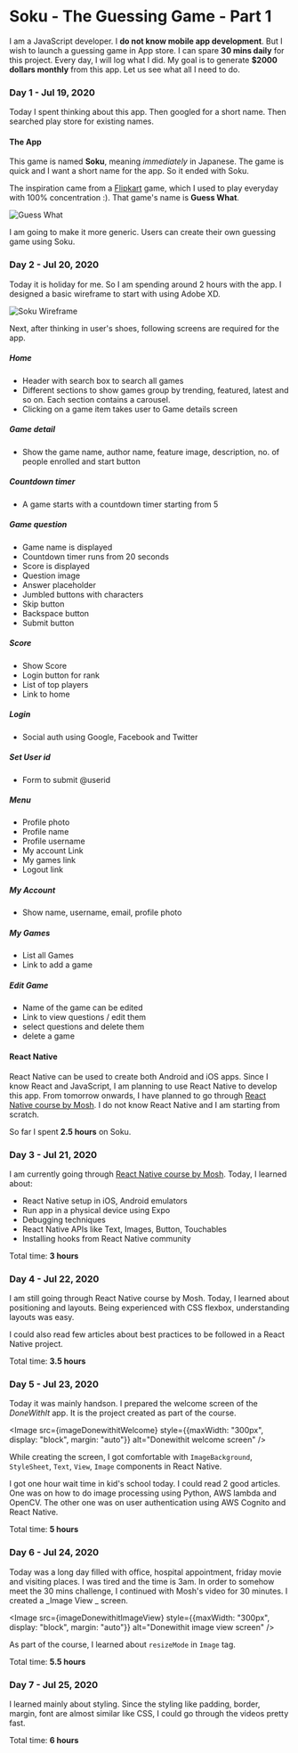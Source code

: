 

<Layout>
<SEO title="Soku - The Guessing Game - Part 1" />
<JSLayout>

# Soku - The Guessing Game - Part 1

I am a JavaScript developer. I **do not know mobile app development**. But I wish to launch a guessing game in App store. I can spare **30 mins daily** for this project. Every day, I will log what I did. My goal is to generate **$2000 dollars monthly** from this app. Let us see what all I need to do.

### Day 1 - Jul 19, 2020

Today I spent thinking about this app. Then googled for a short name. Then searched play store for existing names.

#### The App

This game is named **Soku**, meaning _immediately_ in Japanese. The game is quick and I want a short name for the app. So it ended with Soku.

The inspiration came from a <a href="https://flipkart.com" rel="nofollow" target="_blank">Flipkart</a> game, which I used to play everyday with 100% concentration :). That game's name is **Guess What**.

<div style={{textAlign: "center"}}>
<Image src={imageGuessWhat} style={{maxWidth: "300px"}} alt="Guess What"/>
</div>

I am going to make it more generic. Users can create their own guessing game using Soku.

### Day 2 - Jul 20, 2020

Today it is holiday for me. So I am spending around 2 hours with the app. I designed a basic wireframe to start with using Adobe XD.

<Image src={imageSokuWireframe} alt="Soku Wireframe" />

Next, after thinking in user's shoes, following screens are required for the app.

##### Home

- Header with search box to search all games
- Different sections to show games group by trending, featured, latest and so on. Each section contains a carousel.
- Clicking on a game item takes user to Game details screen

##### Game detail

- Show the game name, author name, feature image, description, no. of people enrolled and start button

##### Countdown timer

- A game starts with a countdown timer starting from 5

##### Game question

- Game name is displayed
- Countdown timer runs from 20 seconds
- Score is displayed
- Question image
- Answer placeholder
- Jumbled buttons with characters
- Skip button
- Backspace button
- Submit button

##### Score
- Show Score
- Login button for rank
- List of top players
- Link to home

##### Login
- Social auth using Google, Facebook and Twitter

##### Set User id
- Form to submit @userid

##### Menu
- Profile photo
- Profile name
- Profile username
- My account Link
- My games link
- Logout link

##### My Account
- Show name, username, email, profile photo

##### My Games
- List all Games
- Link to add a game

##### Edit Game
- Name of the game can be edited
- Link to view questions / edit them
- select questions and delete them
- delete a game

#### React Native

React Native can be used to create both Android and iOS apps. Since I know React and JavaScript, I am planning to use React Native to develop this app. From tomorrow onwards, I have planned to go through [React Native course by Mosh](https://codewithmosh.com/p/the-ultimate-react-native-course). I do not know React Native and I am starting from scratch.

So far I spent **2.5 hours** on Soku.

### Day 3 - Jul 21, 2020

I am currently going through [React Native course by Mosh](https://codewithmosh.com/p/the-ultimate-react-native-course). Today, I learned about:

- React Native setup in iOS, Android emulators
- Run app in a physical device using Expo
- Debugging techniques
- React Native APIs like Text, Images, Button, Touchables
- Installing hooks from React Native community

Total time: **3 hours**

### Day 4 - Jul 22, 2020

I am still going through React Native course by Mosh. Today, I learned about positioning and layouts. Being experienced with CSS flexbox, understanding layouts was easy.

I could also read few articles about best practices to be followed in a React Native project.

Total time: **3.5 hours**

### Day 5 - Jul 23, 2020

Today it was mainly handson. I prepared the welcome screen of the _DoneWithIt_ app. It is the project created as part of the course.

<Image src={imageDonewithitWelcome} style={{maxWidth: "300px", display: "block", margin: "auto"}} alt="Donewithit welcome screen" />

While creating the screen, I got comfortable with `ImageBackground`, `StyleSheet`, `Text`, `View`, `Image` components in React Native.

I got one hour wait time in kid's school today. I could read 2 good articles. One was on how to do image processing using Python, AWS lambda and OpenCV. The other one was on user authentication using AWS Cognito and React Native.

Total time: **5 hours**

### Day 6 - Jul 24, 2020

Today was a long day filled with office, hospital appointment, friday movie and visiting places. I was tired and the time is 3am. In order to somehow meet the 30 mins challenge, I continued with Mosh's video for 30 minutes. I created a _Image View _ screen.

<Image src={imageDonewithitImageView} style={{maxWidth: "300px", display: "block", margin: "auto"}} alt="Donewithit image view screen" />

As part of the course, I learned about `resizeMode` in `Image` tag.

Total time: **5.5 hours**

### Day 7 - Jul 25, 2020

I learned mainly about styling. Since the styling like padding, border, margin, font are almost similar like CSS, I could go through the videos pretty fast.

Total time: **6 hours**

</JSLayout>
</Layout>
